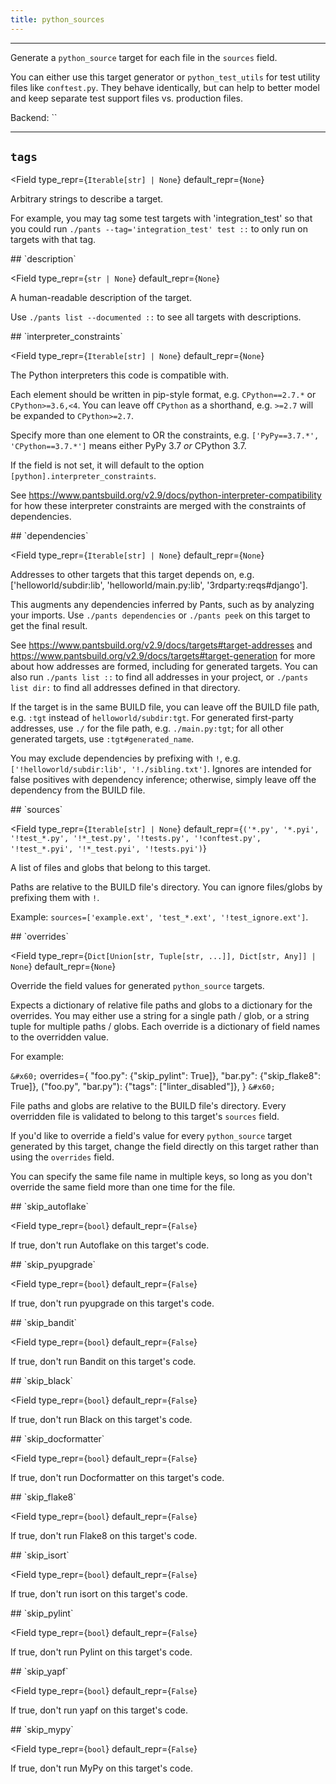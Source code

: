 ```yaml
---
title: python_sources
---
```



---

Generate a `python_source` target for each file in the `sources` field.

You can either use this target generator or `python_test_utils` for test utility files like `conftest.py`. They behave identically, but can help to better model and keep separate test support files vs. production files.

Backend: <span className="color--primary">``</span>

---

<span className={styles.options}>

## `tags`

<Field
    type_repr={`Iterable[str] | None`}
    default_repr={`None`}
>

Arbitrary strings to describe a target.

For example, you may tag some test targets with &#x27;integration_test&#x27; so that you could run `./pants --tag='integration_test' test ::` to only run on targets with that tag.

</Field>
## `description`

<Field
    type_repr={`str | None`}
    default_repr={`None`}
>

A human-readable description of the target.

Use `./pants list --documented ::` to see all targets with descriptions.

</Field>
## `interpreter_constraints`

<Field
    type_repr={`Iterable[str] | None`}
    default_repr={`None`}
>

The Python interpreters this code is compatible with.

Each element should be written in pip-style format, e.g. `CPython==2.7.*` or `CPython>=3.6,<4`. You can leave off `CPython` as a shorthand, e.g. `>=2.7` will be expanded to `CPython>=2.7`.

Specify more than one element to OR the constraints, e.g. `['PyPy==3.7.*', 'CPython==3.7.*']` means either PyPy 3.7 _or_ CPython 3.7.

If the field is not set, it will default to the option `[python].interpreter_constraints`.

See https://www.pantsbuild.org/v2.9/docs/python-interpreter-compatibility for how these interpreter constraints are merged with the constraints of dependencies.

</Field>
## `dependencies`

<Field
    type_repr={`Iterable[str] | None`}
    default_repr={`None`}
>

Addresses to other targets that this target depends on, e.g. [&#x27;helloworld/subdir:lib&#x27;, &#x27;helloworld/main.py:lib&#x27;, &#x27;3rdparty:reqs#django&#x27;].

This augments any dependencies inferred by Pants, such as by analyzing your imports. Use `./pants dependencies` or `./pants peek` on this target to get the final result.

See https://www.pantsbuild.org/v2.9/docs/targets#target-addresses and https://www.pantsbuild.org/v2.9/docs/targets#target-generation for more about how addresses are formed, including for generated targets. You can also run `./pants list ::` to find all addresses in your project, or `./pants list dir:` to find all addresses defined in that directory.

If the target is in the same BUILD file, you can leave off the BUILD file path, e.g. `:tgt` instead of `helloworld/subdir:tgt`. For generated first-party addresses, use `./` for the file path, e.g. `./main.py:tgt`; for all other generated targets, use `:tgt#generated_name`.

You may exclude dependencies by prefixing with `!`, e.g. `['!helloworld/subdir:lib', '!./sibling.txt']`. Ignores are intended for false positives with dependency inference; otherwise, simply leave off the dependency from the BUILD file.

</Field>
## `sources`

<Field
    type_repr={`Iterable[str] | None`}
    default_repr={`('*.py', '*.pyi', '!test_*.py', '!*_test.py', '!tests.py', '!conftest.py', '!test_*.pyi', '!*_test.pyi', '!tests.pyi')`}
>

A list of files and globs that belong to this target.

Paths are relative to the BUILD file&#x27;s directory. You can ignore files/globs by prefixing them with `!`.

Example: `sources=['example.ext', 'test_*.ext', '!test_ignore.ext']`.

</Field>
## `overrides`

<Field
    type_repr={`Dict[Union[str, Tuple[str, ...]], Dict[str, Any]] | None`}
    default_repr={`None`}
>

Override the field values for generated `python_source` targets.

Expects a dictionary of relative file paths and globs to a dictionary for the overrides. You may either use a string for a single path / glob, or a string tuple for multiple paths / globs. Each override is a dictionary of field names to the overridden value.

For example:

`&#x60;`
overrides=&#123;
  &#x22;foo.py&#x22;: &#123;&#x22;skip_pylint&#x22;: True]&#125;,
  &#x22;bar.py&#x22;: &#123;&#x22;skip_flake8&#x22;: True]&#125;,
  (&#x22;foo.py&#x22;, &#x22;bar.py&#x22;): &#123;&#x22;tags&#x22;: [&#x22;linter_disabled&#x22;]&#125;,
&#125;
`&#x60;`

File paths and globs are relative to the BUILD file&#x27;s directory. Every overridden file is validated to belong to this target&#x27;s `sources` field.

If you&#x27;d like to override a field&#x27;s value for every `python_source` target generated by this target, change the field directly on this target rather than using the `overrides` field.

You can specify the same file name in multiple keys, so long as you don&#x27;t override the same field more than one time for the file.

</Field>
## `skip_autoflake`

<Field
    type_repr={`bool`}
    default_repr={`False`}
>

If true, don&#x27;t run Autoflake on this target&#x27;s code.

</Field>
## `skip_pyupgrade`

<Field
    type_repr={`bool`}
    default_repr={`False`}
>

If true, don&#x27;t run pyupgrade on this target&#x27;s code.

</Field>
## `skip_bandit`

<Field
    type_repr={`bool`}
    default_repr={`False`}
>

If true, don&#x27;t run Bandit on this target&#x27;s code.

</Field>
## `skip_black`

<Field
    type_repr={`bool`}
    default_repr={`False`}
>

If true, don&#x27;t run Black on this target&#x27;s code.

</Field>
## `skip_docformatter`

<Field
    type_repr={`bool`}
    default_repr={`False`}
>

If true, don&#x27;t run Docformatter on this target&#x27;s code.

</Field>
## `skip_flake8`

<Field
    type_repr={`bool`}
    default_repr={`False`}
>

If true, don&#x27;t run Flake8 on this target&#x27;s code.

</Field>
## `skip_isort`

<Field
    type_repr={`bool`}
    default_repr={`False`}
>

If true, don&#x27;t run isort on this target&#x27;s code.

</Field>
## `skip_pylint`

<Field
    type_repr={`bool`}
    default_repr={`False`}
>

If true, don&#x27;t run Pylint on this target&#x27;s code.

</Field>
## `skip_yapf`

<Field
    type_repr={`bool`}
    default_repr={`False`}
>

If true, don&#x27;t run yapf on this target&#x27;s code.

</Field>
## `skip_mypy`

<Field
    type_repr={`bool`}
    default_repr={`False`}
>

If true, don&#x27;t run MyPy on this target&#x27;s code.

</Field>

</span>